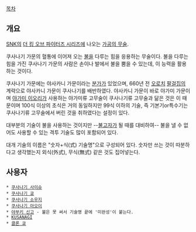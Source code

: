 [[목차]]
== 개요 ==
[[SNK]]의 [[더 킹 오브 파이터즈 시리즈]]에 나오는 [[가공의 무술]].

쿠사나기 가문의 혈통에 이어져 오는 [[불]]을 다루는 힘을 응용하는 무술이다. 불을 다루는 힘을 가진 쿠사나기 가문의 사람은 손이나 발에서 불을 뿜을 수 있는데, 이 능력을 활용하는 것이다.

쿠사나기 가문에는 야사카니 가문이라는 [[분가]]가 있었으며, 660년 전 [[오로치]] [[팔걸집]]의 계략으로 야사카니 가문이 쿠사나기를 배반하였다. 야사카니 가문이 바로 야가미 가문이며 [[야가미 이오리]]가 사용하는 야가미류 고무술이 쿠사나기류 고무술과 닮은 것은 이 때문이며 100식 이상의 초식은 거의 동일하지만 99식 이하의 기술, 즉 기본기or특수기는 쿠사나기류 고무술에서 버린 것을 취하였다는 설정이 있다.

대부분의 기술이 불을 사용하는 것이지만 --[[불고자]]가 될 때를 대비하여-- 불을 낼 수 없어도 사용할 수 있는 격투 기술도 많이 포함되어 있다.

대개 기술의 이름은 "숫자+식(式) 기술명"으로 구성되어 있다. 숫자만 쓰는 것이 따분하다고 생각했는지 외식(外式), 무식(無式) 같은 것도 집어넣는다.

== 사용자 ==
 * [[쿠사나기 사이슈]]
 * [[쿠사나기 쿄]]
 * [[쿠사나기 소우지]]
 * [[쿠사나기 아오이]]
 * [[야부키 신고]] - 불은 못 써서 기술명 끝에 '미완성'이 붙는다.
 * [[KUSANAGI]]
 * [[클론 쿄]]
